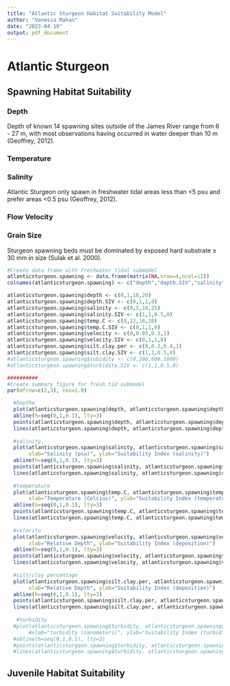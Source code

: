 ```yaml
---
title: "Atlantic Sturgeon Habitat Suitability Model"
author: "Vanessa Mahan"
date: "2023-04-19"
output: pdf_document
---
```

# Atlantic Sturgeon

## Spawning Habitat Suitability

### Depth
Depth of known 
14
spawning sites outside of the James River range from 6 - 27 m, with most observations having occurred in water deeper than 10 m (Geoffrey, 2012). 

### Temperature

### Salinity
Atlantic Sturgeon only spawn in freshwater tidal areas less than <5 psu and prefer areas <0.5 psu (Geoffrey, 2012). 

### Flow Velocity

### Grain Size
Sturgeon spawning beds must be dominated by exposed hard substrate ≥ 30 mm in size (Sulak et al. 2000).

```r
#Create data frame with freshwater tidal submodel
atlanticsturgeon.spawning <- data.frame(matrix(NA,nrow=4,ncol=12))
colnames(atlanticsturgeon.spawning) <- c("depth","depth.SIV","salinity", "salinity.SIV", "temp.C", "temp.C.SIV","velocity","velocity.SIV","silt.clay.per","silt.clay.SIV")

atlanticsturgeon.spawning$depth <- c(0,1,10,20)
atlanticsturgeon.spawning$depth.SIV <- c(0,1,1,0)
atlanticsturgeon.spawning$salinity <- c(0,5,10,25)
atlanticsturgeon.spawning$salinity.SIV <- c(1,1,0.5,0)
atlanticsturgeon.spawning$temp.C <- c(8,12,16,20)
atlanticsturgeon.spawning$temp.C.SIV <- c(0,1,1,0)
atlanticsturgeon.spawning$velocity <- c(0,0.05,0.3,1)
atlanticsturgeon.spawning$velocity.SIV <- c(0,1,1,0)
atlanticsturgeon.spawning$silt.clay.per <- c(0,0.2,0.4,1)
atlanticsturgeon.spawning$silt.clay.SIV <- c(1,1,0.5,0)
#atlanticsturgeon.spawning$tubidity <- c(0,200,600,1000)
#atlanticsturgeon.spawning$turbidity.SIV <- c(1,1,0.5,0)

##########
#Create summary figure for fresh.tid submodel
par(mfrow=c(2,3), cex=1.0)

  #Depthe
  plot(atlanticsturgeon.spawning$depth, atlanticsturgeon.spawning$depth.SIV, xlim=c(0,100), ylim=c(0,1), type="l", xlab="Depth (meters)", ylab="Suitability Index (depth)")
  abline(h=seq(0,1,0.1), lty=3)
  points(atlanticsturgeon.spawning$depth, atlanticsturgeon.spawning$depth.SIV, pch=19, cex=2)
  lines(atlanticsturgeon.spawning$depth, atlanticsturgeon.spawning$depth.SIV, lwd=3)
  
  #salinity.
  plot(atlanticsturgeon.spawning$salinity, atlanticsturgeon.spawning$salinity.SIV, xlim=c(0,100), ylim=c(0,1), type="l",
       xlab="Salinity (psu)", ylab="Suitability Index (salinity)")
  abline(h=seq(0,1,0.1), lty=3)
  points(atlanticsturgeon.spawning$salinity, atlanticsturgeon.spawning$salinity.SIV, pch=19, cex=2)
  lines(atlanticsturgeon.spawning$salinity, atlanticsturgeon.spawning$salinity.SIV, lwd=3)
  
  #temperature
  plot(atlanticsturgeon.spawning$temp.C, atlanticsturgeon.spawning$temp.C.SIV, xlim=c(0,100), ylim=c(0,1), type="l",
       xlab="Temperature (Celcius)", ylab="Suitability Index (temperature)")
  abline(h=seq(0,1,0.1), lty=3)
  points(atlanticsturgeon.spawning$temp.C, atlanticsturgeon.spawning$temp.C.SIV, pch=19, cex=2)
  lines(atlanticsturgeon.spawning$temp.C, atlanticsturgeon.spawning$temp.C.SIV, lwd=3)
  
  #velocitu
  plot(atlanticsturgeon.spawning$velocity, atlanticsturgeon.spawning$velocity.SIV, xlim=c(0,5), ylim=c(0,1), type="l",
       xlab="Relative Depth", ylab="Suitability Index (deposition)")
  abline(h=seq(0,1,0.1), lty=3)
  points(atlanticsturgeon.spawning$velocity, atlanticsturgeon.spawning$velocity.SIV, pch=19, cex=2)
  lines(atlanticsturgeon.spawning$velocity, atlanticsturgeon.spawning$velocity.SIV, lwd=3)
  
  #silt/clay percentage
  plot(atlanticsturgeon.spawning$silt.clay.per, atlanticsturgeon.spawning$silt.clay.SIV, xlim=c(0,5), ylim=c(0,1), type="l",
       xlab="Relative Depth", ylab="Suitability Index (deposition)")
  abline(h=seq(0,1,0.1), lty=3)
  points(atlanticsturgeon.spawning$silt.clay.per, atlanticsturgeon.spawning$silt.clay.SIV, pch=19, cex=2)
  lines(atlanticsturgeon.spawning$silt.clay.per, atlanticsturgeon.spawning$silt.clay.SIV, lwd=3)
  
   #turbidity
  #plot(atlanticsturgeon.spawning$turbidity, atlanticsturgeon.spawning$turbidity.SIV, xlim=c(0,5), ylim=c(0,1), type="l",
       #xlab="turbidity (nanometers)", ylab="Suitability Index (turbidity)")
  #abline(h=seq(0,1,0.1), lty=3)
  #points(atlanticsturgeon.spawning$turbidity, atlanticsturgeon.spawning$turbidity.SIV, pch=19, cex=2)
  #lines(atlanticsturgeon.spawning$turbidity, atlanticsturgeon.spawning$turbidity.SIV, lwd=3)
```

## Juvenile Habitat Suitability
